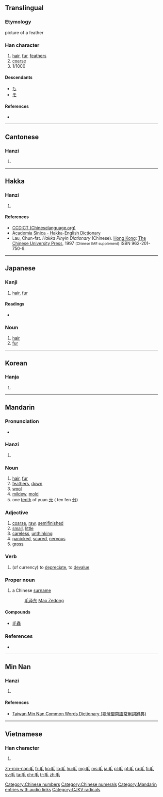 ==Translingual==
{{stroke order|strokes=4}}
{{stroke order|type=animate}}

===Etymology===
{{Han etyl}}
{{liushu|p}} picture of a feather

===Han character===
{{Han char|rn=82|rad=毛|as=00|sn=4|four=2071<sub>4</sub>|canj=竹手山 (HQU)}}

# [[hair]], [[fur]], [[feather]]s
# [[coarse]]
# 1/1000

====Descendants====
* [[も]]
* [[モ]]

====References====
* {{Han ref|kx=0591.220|dkj=16772|dj=0983.260|hdz=31994.010|uh=6BDB|ud=27611|bh=A4F2|bd=42226}}

[[Category:Chinese numbers]]
[[Category:Chinese numerals]]

----

==Cantonese==

===Hanzi===
{{yue-hanzi|jyut=|y=mou4}}

# {{defn|lang=yue|sort=毛00}}

----

==Hakka==

===Hanzi===
{{hak-hanzi|poj=mau|gd=mau<sup>1</sup>; mau<sup>1</sup>, mo<sup>1</sup> [Hailu, Siyan]|hpy=mau1}}

# {{defn|lang=hak|sort=毛00}}

====References====
*[http://www.chinalanguage.com/dictionaries/?mode=view&view=chardict&query=%E6%AF%9B CCDICT (Chineselanguage.org)]
*[http://minhakka.ling.sinica.edu.tw/bkg/hakyin/search.php?DETAIL=1&LIMIT=id=23605&dbname=su_tian_1&graph=2 Academia Sinica - Hakka-English Dictionary]
*Lau, Chun-fat. ''Hakka Pinyin Dictionary'' (Chinese). [[Hong Kong]]: [[w:Chinese University of Hong Kong|The Chinese University Press]], 1997 <small>(Chinese IME supplement)</small> ISBN 962-201-750-9.

----

==Japanese==

===Kanji===
{{ja-kanji|grade=2|rs=毛00}}

# [[hair]], [[fur]]

====Readings====
* {{ja-readings
|goon=[[もう]] (mō)
|kanon=[[ぼう]] (bō)
|kun=[[け]] (ke)}}

===Noun===
{{ja-noun|け}}

# [[hair]]
# [[fur]]
----

==Korean==

===Hanja===
{{ko-hanja|hangeul=모|eumhun=털|rv=mo|mr=mo|y=mo}}

# {{defn|lang=ko|sort=毛00}}

----

==Mandarin==

===Pronunciation===
* {{audio|zh-máo.ogg|audio}}

===Hanzi===
{{cmn-hanzi|pin=[[máo]] ([[mao2]])|wg=mao<sup>2</sup>}}

# {{defn|lang=cmn|sort=毛00}}

===Noun===
{{cmn-noun|ts|pin=máo|pint=mao2|rs=毛00}}

# [[hair]], [[fur]]
# [[feathers]], [[down]]
# [[wool]]
# [[mildew]], [[mold]]
# one [[tenth]] of yuan [[元]] ( ten fen [[分]])

===Adjective===
{{cmn-adj|ts|pin=máo|pint=mao2|rs=毛00}}

# [[coarse]], [[raw]], [[semifinished]]
# [[small]], [[little]]
# [[careless]], [[unthinking]]
# [[panicked]], [[scared]], [[nervous]]
# [[gross]]

===Verb===
{{cmn-verb|ts|pin=máo|pint=mao2|rs=毛00}}

# (of currency) to [[depreciate]], to [[devalue]]

===Proper noun===
{{cmn-proper noun|ts|pin=máo|pint=mao2|rs=毛00}}

# a Chinese [[surname]]
#: [[毛泽东]] [[w:Mao_Zedong|Mao Zedong]]

====Compounds====
* [[毛蟲]]

[[Category:Mandarin entries with audio links]]

===References===
* {{cite web
| url = http://www.mdbg.net/chindict/chindict.php?page=worddict&wdrst=0&wdqb=毛
| title = 毛
| work = MDBG English to Chinese dictionary ( Based on CC-CEDICT )
| language = Mandarin/English
| accessdate = 2014-02-26}}

----

==Min Nan==

===Hanzi===
{{nan-hanzi|tlpa=môo (moo<sup>5</sup>), mn̂g (mng<sup>5</sup>), moo (moo<sup>1</sup>)}}

# {{defn|lang=nan|sort=毛00}}

====References====
*[http://twblg.dict.edu.tw/holodict_new/result_detail.jsp?n_no=821&curpage=2&sample=%E6%AF%9B&radiobutton=1&querytarget=1&limit=20&pagenum=3&rowcount=43 Taiwan Min Nan Common Words Dictionary (臺灣閩南語常用詞辭典)]

----

==Vietnamese==

===Han character===
{{vi-hantu|[[mao]], [[mau]], [[mào]]|rs=毛00}}

# {{defn|lang=vi|sort=毛00}}

[[Category:CJKV radicals]]

[[zh-min-nan:毛]]
[[fr:毛]]
[[ko:毛]]
[[lo:毛]]
[[hu:毛]]
[[mg:毛]]
[[ms:毛]]
[[ja:毛]]
[[pl:毛]]
[[pt:毛]]
[[ru:毛]]
[[fi:毛]]
[[sv:毛]]
[[ta:毛]]
[[chr:毛]]
[[tr:毛]]
[[zh:毛]]